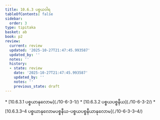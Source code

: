 ```yaml
---
title: 10.6.3 ပစ္စယဝါရ
tableOfContents: false
sidebar:
  order: 3
type: tipitaka
basket: ab
book: p2
review:
  current: review
  updated: '2025-10-27T21:47:45.993587'
  updated_by: ''
  notes: ''
  history:
  - state: review
    date: '2025-10-27T21:47:45.993587'
    updated_by: ''
    notes: ''
    previous_state: draft
---
```



<ReviewStatus review={frontmatter.review} showDetails={true} />

<HypothesisAnnotation frontmatter={frontmatter} />

<DynamicBreadcrumb />



<TableOfContents book="p2" section="10.6.3">
* [10.6.3.1 ပစ္စယာနုလောမ](./10-6-3-1/)
* [10.6.3.2 ပစ္စယပစ္စနီယ](./10-6-3-2/)
* [10.6.3.3–4 ပစ္စယာနုလောမပစ္စနီယ-ပစ္စယပစ္စနီယာနုလောမ](./10-6-3-3–4/)
</TableOfContents>